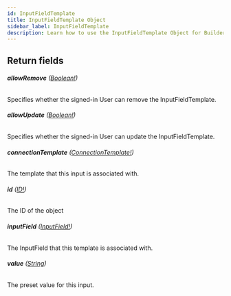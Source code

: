 ```yaml
---
id: InputFieldTemplate
title: InputFieldTemplate Object
sidebar_label: InputFieldTemplate
description: Learn how to use the InputFieldTemplate Object for Builder's API.
---
```


## Return fields

###### <b>allowRemove</b> ([Boolean!](/composer/builder/api/schema/scalar/Boolean.mdx))

Specifies whether the signed-in User can remove the InputFieldTemplate.

###### <b>allowUpdate</b> ([Boolean!](/composer/builder/api/schema/scalar/Boolean.mdx))

Specifies whether the signed-in User can update the InputFieldTemplate.

###### <b>connectionTemplate</b> ([ConnectionTemplate!](/composer/builder/api/schema/object/ConnectionTemplate.mdx))

The template that this input is associated with.

###### <b>id</b> ([ID!](/composer/builder/api/schema/scalar/ID.mdx))

The ID of the object

###### <b>inputField</b> ([InputField!](/composer/builder/api/schema/object/InputField.mdx))

The InputField that this template is associated with.

###### <b>value</b> ([String](/composer/builder/api/schema/scalar/String.mdx))

The preset value for this input.
